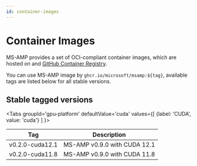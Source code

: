 ```yaml
---
id: container-images
---
```




# Container Images

MS-AMP provides a set of OCI-compliant container images, which are hosted on and [GitHub Container Registry](https://github.com/azure/MS-AMP/pkgs/container/msamp).

You can use MS-AMP image by `ghcr.io/microsoft/msamp:${tag}`, available tags are listed below for all stable versions.

## Stable tagged versions

<Tabs
  groupId='gpu-platform'
  defaultValue='cuda'
  values={[
    {label: 'CUDA', value: 'cuda'}
  ]
}>
<TabItem value='cuda'>

| Tag               | Description                        |
|-------------------|------------------------------------|
| v0.2.0-cuda12.1   | MS-AMP v0.9.0 with CUDA 12.1       |
| v0.2.0-cuda11.8   | MS-AMP v0.9.0 with CUDA 11.8     |

</TabItem>
</Tabs>
